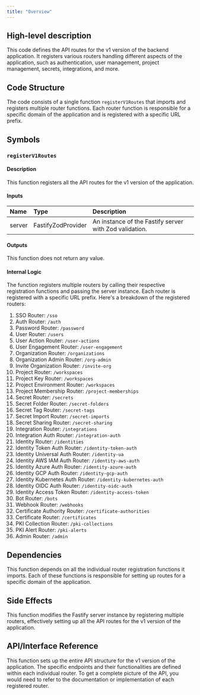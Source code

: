 ```yaml
---
title: "Overview"
---
```


## High-level description
This code defines the API routes for the v1 version of the backend application. It registers various routers handling different aspects of the application, such as authentication, user management, project management, secrets, integrations, and more.

## Code Structure
The code consists of a single function `registerV1Routes` that imports and registers multiple router functions. Each router function is responsible for a specific domain of the application and is registered with a specific URL prefix.

## Symbols

### `registerV1Routes`
#### Description
This function registers all the API routes for the v1 version of the application.

#### Inputs
| Name | Type | Description |
|:-----|:-----|:------------|
| server | FastifyZodProvider | An instance of the Fastify server with Zod validation. |

#### Outputs
This function does not return any value.

#### Internal Logic
The function registers multiple routers by calling their respective registration functions and passing the server instance. Each router is registered with a specific URL prefix. Here's a breakdown of the registered routers:

1. SSO Router: `/sso`
2. Auth Router: `/auth`
3. Password Router: `/password`
4. User Router: `/users`
5. User Action Router: `/user-actions`
6. User Engagement Router: `/user-engagement`
7. Organization Router: `/organizations`
8. Organization Admin Router: `/org-admin`
9. Invite Organization Router: `/invite-org`
10. Project Router: `/workspaces`
11. Project Key Router: `/workspaces`
12. Project Environment Router: `/workspaces`
13. Project Membership Router: `/project-memberships`
14. Secret Router: `/secrets`
15. Secret Folder Router: `/secret-folders`
16. Secret Tag Router: `/secret-tags`
17. Secret Import Router: `/secret-imports`
18. Secret Sharing Router: `/secret-sharing`
19. Integration Router: `/integrations`
20. Integration Auth Router: `/integration-auth`
21. Identity Router: `/identities`
22. Identity Token Auth Router: `/identity-token-auth`
23. Identity Universal Auth Router: `/identity-ua`
24. Identity AWS IAM Auth Router: `/identity-aws-auth`
25. Identity Azure Auth Router: `/identity-azure-auth`
26. Identity GCP Auth Router: `/identity-gcp-auth`
27. Identity Kubernetes Auth Router: `/identity-kubernetes-auth`
28. Identity OIDC Auth Router: `/identity-oidc-auth`
29. Identity Access Token Router: `/identity-access-token`
30. Bot Router: `/bots`
31. Webhook Router: `/webhooks`
32. Certificate Authority Router: `/certificate-authorities`
33. Certificate Router: `/certificates`
34. PKI Collection Router: `/pki-collections`
35. PKI Alert Router: `/pki-alerts`
36. Admin Router: `/admin`

## Dependencies
This function depends on all the individual router registration functions it imports. Each of these functions is responsible for setting up routes for a specific domain of the application.

## Side Effects
This function modifies the Fastify server instance by registering multiple routers, effectively setting up all the API routes for the v1 version of the application.

## API/Interface Reference
This function sets up the entire API structure for the v1 version of the application. The specific endpoints and their functionalities are defined within each individual router. To get a complete picture of the API, you would need to refer to the documentation or implementation of each registered router.